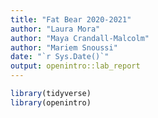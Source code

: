 ```yaml
---
title: "Fat Bear 2020-2021"
author: "Laura Mora"
author: "Maya Crandall-Malcolm"
author: "Mariem Snoussi"
date: "`r Sys.Date()`"
output: openintro::lab_report
---
```


```r
library(tidyverse)
library(openintro)
```